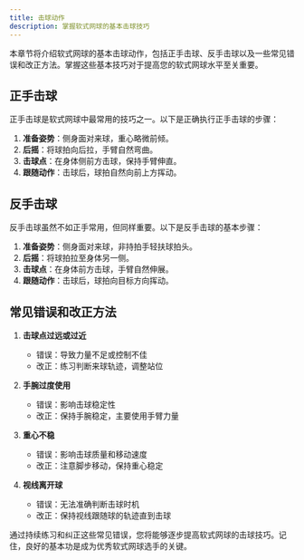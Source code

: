 ```yaml
---
title: 击球动作
description: 掌握软式网球的基本击球技巧
---
```


本章节将介绍软式网球的基本击球动作，包括正手击球、反手击球以及一些常见错误和改正方法。掌握这些基本技巧对于提高您的软式网球水平至关重要。

## 正手击球

正手击球是软式网球中最常用的技巧之一。以下是正确执行正手击球的步骤：

1. **准备姿势**：侧身面对来球，重心略微前倾。
2. **后摇**：将球拍向后拉，手臂自然弯曲。
3. **击球点**：在身体侧前方击球，保持手臂伸直。
4. **跟随动作**：击球后，球拍自然向前上方挥动。

## 反手击球

反手击球虽然不如正手常用，但同样重要。以下是反手击球的基本步骤：

1. **准备姿势**：侧身面对来球，非持拍手轻扶球拍头。
2. **后摇**：将球拍拉至身体另一侧。
3. **击球点**：在身体前方击球，手臂自然伸展。
4. **跟随动作**：击球后，球拍向目标方向挥动。

## 常见错误和改正方法

1. **击球点过远或过近**
   - 错误：导致力量不足或控制不佳
   - 改正：练习判断来球轨迹，调整站位

2. **手腕过度使用**
   - 错误：影响击球稳定性
   - 改正：保持手腕稳定，主要使用手臂力量

3. **重心不稳**
   - 错误：影响击球质量和移动速度
   - 改正：注意脚步移动，保持重心稳定

4. **视线离开球**
   - 错误：无法准确判断击球时机
   - 改正：保持视线跟随球的轨迹直到击球

通过持续练习和纠正这些常见错误，您将能够逐步提高软式网球的击球技巧。记住，良好的基本功是成为优秀软式网球选手的关键。
